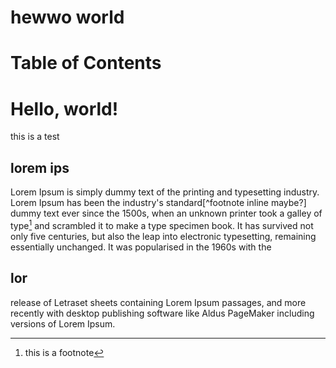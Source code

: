 
<Navbar/>

# hewwo world

# Table of Contents

# Hello, world!
this is a test

## lorem ips
Lorem Ipsum is simply dummy text of the printing and typesetting industry. Lorem Ipsum has been the industry's standard[^footnote inline maybe?] dummy text ever since the 1500s, when an unknown printer took a galley of type[^1] and scrambled it to make a type specimen book. It has survived not only five centuries, but also the leap into electronic typesetting, remaining essentially unchanged. It was popularised in the 1960s with the

[^1]: this is a footnote

## lor
release of Letraset sheets containing Lorem Ipsum passages, and more recently with desktop publishing software like Aldus PageMaker including versions of Lorem Ipsum.